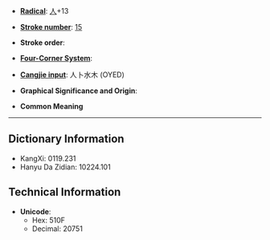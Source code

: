 * '''[[Wiktionary:Chinese radical index| Radical]]''': [[Wiktionary:Chinese radical index 人|人]]+13

* '''[[Wiktionary:Chinese total strokes index|Stroke number]]''': [[Wiktionary:Chinese total strokes index 15|15]]

* '''Stroke order''': 

* '''[[Wiktionary:Chinese four corner index|Four-Corner System]]''': 

* '''[[Wiktionary:Chinese Cangjie index|Cangjie input]]''': 人卜水木 (OYED)

* '''Graphical Significance and Origin''': 

* '''Common Meaning'''

----

== Dictionary Information ==

* KangXi: 0119.231
* Hanyu Da Zidian: 10224.101

== Technical Information ==

* '''Unicode''':
** Hex: 510F
** Decimal: 20751